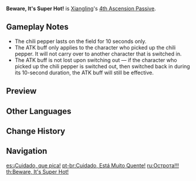 {{Talent Infobox
|image         = Talent Beware, It's Super Hot!.png
|character     = Xiangling
|type          = 4th Ascension Passive
|info          = When [[Guoba Attack]]'s effects end, Guoba leaves a chili pepper on the spot where it disappeared. Picking up a chili pepper increases ATK by 10% for 10s.
|utility1      = Party ATK Increase
|utility2      = ATK Increase
}}
'''Beware, It's Super Hot!''' is [[Xiangling]]'s [[4th Ascension Passive]].

==Gameplay Notes==
* The chili pepper lasts on the field for 10 seconds only.
*The ATK buff only applies to the character who picked up the chili pepper. It will not carry over to another character that is switched in.
*The ATK buff is not lost upon switching out &mdash; if the character who picked up the chili pepper is switched out, then switched back in during its 10-second duration, the ATK buff will still be effective.

==Preview==
{{Preview
|file=Beware, It's Super Hot! Preview
}}

==Other Languages==
{{Other Languages
|en      = Beware, It's Super Hot!
|zhs     = 绝云朝天椒
|zhs_rm  = Juéyún Cháotiān Jiāo
|zht     = 絕雲朝天椒
|zht_rm  = Juéyún Cháotiān Jiāo
|zh_tl   = Jueyun Skyward-Facing Pepper
|zh_note = {{Lang|mini=1|zh=朝天椒|zh_rm=Cháotiān Jiāo}} may be a reference to a {{w|Facing heaven pepper|specific variant of chili pepper}} originally cultivated in Central America.
|ja      = 激辛唐辛子
|ja_rm   = Gekikara Tougarashi
|ja_tl   = Extremely Spicy Chili Pepper
|ko      = 절운차오톈자오
|ko_rm   = Jeol'unchaotyenjao
|ko_tl   = Jueyun Chaotian Jiao
|es      = ¡Cuidado, que pica!
|es_tl   = Careful, it's spicy!
|fr      = Attention, ça pique
|fr_tl   = Beware, It's Spicy
|ru      = Острота!!!
|ru_tl   = Spicy!!!
|th      = Beware, It's Super Hot!
|vi      = Ớt Chỉ Thiên Cay Xè
|vi_tl   = Burning Hot Chili Pepper
|de      = Scharfes Teil!
|de_tl   = Hot Thing!
|id      = Beware, It's Super Hot!
|pt      = Cuidado, Está Muito Quente!
|pt_tl   = Careful, It's Very Hot!
}}

==Change History==
{{Change History|1.0}}
{{Clr}}
==Navigation==
{{Talent Navbox|Xiangling}}

[[es:¡Cuidado, que pica!]]
[[pt-br:Cuidado, Está Muito Quente!]]
[[ru:Острота!!!]]
[[th:Beware, It's Super Hot!]]